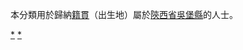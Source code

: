 {{Catnav|頁面分類|各種主題的頁面分類|依中国各省来作的分类|各地中国人|陝西人|榆林人}}
{{Catnav|頁面分類|人物|各國人物|中国人|各地中国人|陝西人|榆林人}}

本分類用於歸納[[籍貫|籍貫]]（出生地）屬於[[陝西省|陝西省]][[吳堡縣|吳堡縣]]的人士。

[[Category:榆林人|*]]
[[Category:吴堡县|*]]